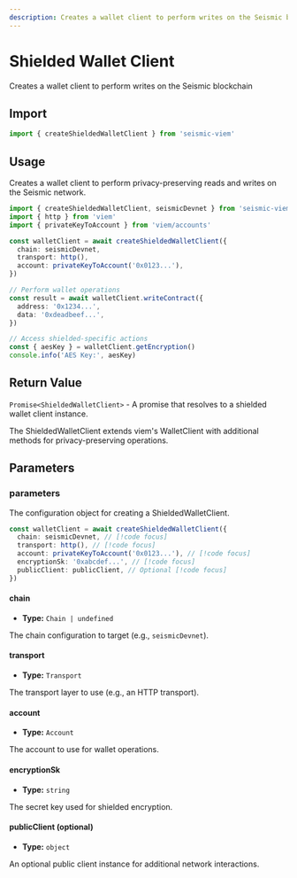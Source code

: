 ```yaml
---
description: Creates a wallet client to perform writes on the Seismic blockchain
---
```


# Shielded Wallet Client

Creates a wallet client to perform writes on the Seismic blockchain

## Import

```ts
import { createShieldedWalletClient } from 'seismic-viem'
```

## Usage

Creates a wallet client to perform privacy-preserving reads and writes on the Seismic network.

```ts
import { createShieldedWalletClient, seismicDevnet } from 'seismic-viem'
import { http } from 'viem'
import { privateKeyToAccount } from 'viem/accounts'

const walletClient = await createShieldedWalletClient({
  chain: seismicDevnet,
  transport: http(),
  account: privateKeyToAccount('0x0123...'),
})

// Perform wallet operations
const result = await walletClient.writeContract({
  address: '0x1234...',
  data: '0xdeadbeef...',
})

// Access shielded-specific actions
const { aesKey } = walletClient.getEncryption()
console.info('AES Key:', aesKey)
```

## Return Value

`Promise<ShieldedWalletClient>` - A promise that resolves to a shielded wallet client instance.

The ShieldedWalletClient extends viem's WalletClient with additional methods for privacy-preserving operations.

## Parameters

### parameters

The configuration object for creating a ShieldedWalletClient.

```ts
const walletClient = await createShieldedWalletClient({
  chain: seismicDevnet, // [!code focus]
  transport: http(), // [!code focus]
  account: privateKeyToAccount('0x0123...'), // [!code focus]
  encryptionSk: '0xabcdef...', // [!code focus]
  publicClient: publicClient, // Optional [!code focus]
})
```

#### chain

- **Type:** `Chain | undefined`

The chain configuration to target (e.g., `seismicDevnet`).

#### transport

- **Type:** `Transport`

The transport layer to use (e.g., an HTTP transport).

#### account

- **Type:** `Account`

The account to use for wallet operations.

#### encryptionSk

- **Type:** `string`

The secret key used for shielded encryption.

#### publicClient (optional)

- **Type:** `object`

An optional public client instance for additional network interactions.
